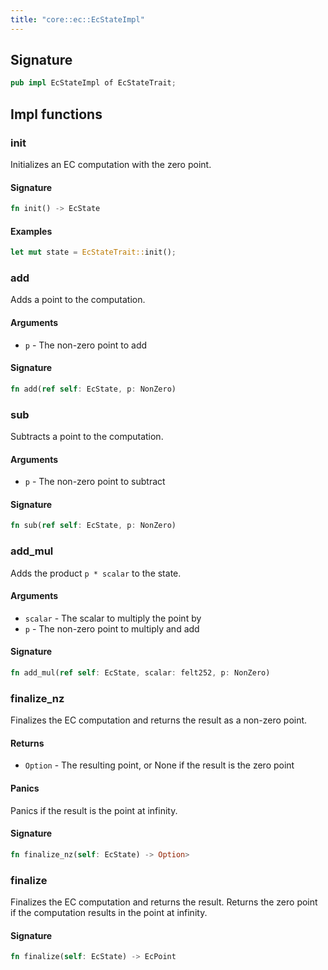 ```yaml
---
title: "core::ec::EcStateImpl"
---
```






## Signature

```rust
pub impl EcStateImpl of EcStateTrait;
```



## Impl functions

### init



Initializes an EC computation with the zero point.

#### Signature

```rust
fn init() -> EcState
```



#### Examples

```rust
let mut state = EcStateTrait::init();
```





### add



Adds a point to the computation.
#### Arguments

- `p` - The non-zero point to add





#### Signature

```rust
fn add(ref self: EcState, p: NonZero)
```


### sub



Subtracts a point to the computation.
#### Arguments

- `p` - The non-zero point to subtract





#### Signature

```rust
fn sub(ref self: EcState, p: NonZero)
```


### add_mul



Adds the product `p * scalar` to the state.
#### Arguments

- `scalar` - The scalar to multiply the point by
- `p` - The non-zero point to multiply and add





#### Signature

```rust
fn add_mul(ref self: EcState, scalar: felt252, p: NonZero)
```


### finalize_nz



Finalizes the EC computation and returns the result as a non-zero point.
#### Returns

- `Option` - The resulting point, or None if the result is the zero point
#### Panics

Panics if the result is the point at infinity.





#### Signature

```rust
fn finalize_nz(self: EcState) -> Option>
```


### finalize



Finalizes the EC computation and returns the result.
Returns the zero point if the computation results in the point at infinity.





#### Signature

```rust
fn finalize(self: EcState) -> EcPoint
```


